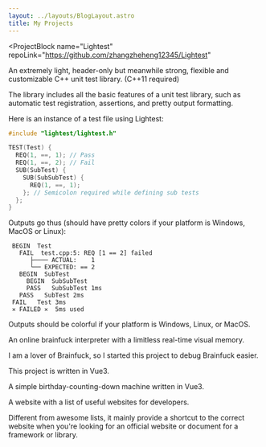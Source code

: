 ```yaml
---
layout: ../layouts/BlogLayout.astro
title: My Projects
---
```



<ProjectBlock
  name="Lightest"
  repoLink="https://github.com/zhangzheheng12345/Lightest"
>

An extremely light, header-only but meanwhile strong, flexible and customizable C++ unit test library. (C++11 required)

The library includes all the basic features of a unit test library, such as automatic test registration, assertions, and pretty output formatting.

Here is an instance of a test file using Lightest:

```cpp
#include "lightest/lightest.h"

TEST(Test) {
  REQ(1, ==, 1); // Pass
  REQ(1, ==, 2); // Fail
  SUB(SubTest) {
    SUB(SubSubTest) {
      REQ(1, ==, 1);
    }; // Semicolon required while defining sub tests
  };
}
```

Outputs go thus (should have pretty colors if your platform is Windows, MacOS or Linux):

```
 BEGIN  Test
   FAIL  test.cpp:5: REQ [1 == 2] failed
      ├──── ACTUAL:    1
      └── EXPECTED: == 2
   BEGIN  SubTest
     BEGIN  SubSubTest
     PASS   SubSubTest 1ms
   PASS   SubTest 2ms
 FAIL   Test 3ms
 ✕ FAILED ✕  5ms used
```

Outputs should be colorful if your platform is Windows, Linux, or MacOS.

</ProjectBlock>

<ProjectBlock name="Visual Brainfuck Web" repoLink="https://github.com/zhangzheheng12345/visual-brainfuck-web" websiteLink="https://visual-brainfuck-web.netlify.app">

An online brainfuck interpreter with a limitless real-time visual memory.

I am a lover of Brainfuck, so I started this project to debug Brainfuck easier.

This project is written in Vue3.

</ProjectBlock>

<ProjectBlock name="Birthday Count Downer" repoLink="https://github.com/zhangzheheng12345/birthday-count-downer" websiteLink="https://birthday-count-downer.netlify.app">

A simple birthday-counting-down machine written in Vue3.

</ProjectBlock>

<ProjectBlock name="Sites List" repoLink="https://github.com/zhangzheheng12345/sites-list" websiteLink="https://sites-list.netlify.app">

A website with a list of useful websites for developers.

Different from awesome lists, it mainly provide a shortcut to the correct website when you're looking for an official website or document for a framework or library.

</ProjectBlock>
